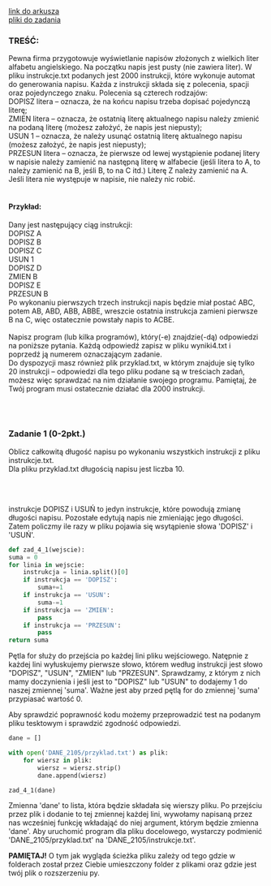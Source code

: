 
<div className="box_link"><a className="link" target="_blank" href="https://cke.gov.pl/images/_EGZAMIN_MATURALNY_OD_2015/Arkusze_egzaminacyjne/2021/Informatyka/poziom_rozszerzony/EINP-R2-100-2105.pdf">link do arkusza</a>
<br/>
<a className="link" href="https://cke.gov.pl/images/_EGZAMIN_MATURALNY_OD_2015/Arkusze_egzaminacyjne/2021/Informatyka/poziom_rozszerzony/Dane_2105.zip">pliki do zadania</a>
<br/>
</div>

### TREŚĆ:
Pewna firma przygotowuje wyświetlanie napisów złożonych z wielkich liter alfabetu
angielskiego. Na początku napis jest pusty (nie zawiera liter). W pliku instrukcje.txt
podanych jest 2000 instrukcji, które wykonuje automat do generowania napisu. Każda
z instrukcji składa się z polecenia, spacji oraz pojedynczego znaku. Polecenia są czterech
rodzajów:
<br/>
DOPISZ litera – oznacza, że na końcu napisu trzeba dopisać pojedynczą literę;<br/>
ZMIEN litera – oznacza, że ostatnią literę aktualnego napisu należy zmienić na podaną
literę (możesz założyć, że napis jest niepusty);<br/>
USUN 1 – oznacza, że należy usunąć ostatnią literę aktualnego napisu (możesz
założyć, że napis jest niepusty);<br/>
PRZESUN litera – oznacza, że pierwsze od lewej wystąpienie podanej litery w napisie należy
zamienić na następną literę w alfabecie (jeśli litera to A, to należy zamienić
na B, jeśli B, to na C itd.) Literę Z należy zamienić na A. Jeśli litera nie
występuje w napisie, nie należy nic robić. <br/><br/>

#### Przykład:
Dany jest następujący ciąg instrukcji:<br/>
DOPISZ A<br/>
DOPISZ B<br/>
DOPISZ C<br/>
USUN 1<br/>
DOPISZ D<br/>
ZMIEN B<br/>
DOPISZ E<br/>
PRZESUN B<br/>
Po wykonaniu pierwszych trzech instrukcji napis będzie miał postać ABC, potem AB, ABD,
ABB, ABBE, wreszcie ostatnia instrukcja zamieni pierwsze B na C, więc ostatecznie powstały
napis to ACBE.<br/><br/>
<span className="bold">Napisz program</span> (lub kilka programów), który(-e) znajdzie(-dą) odpowiedzi na poniższe
pytania. Każdą odpowiedź zapisz w pliku wyniki4.txt i poprzedź ją numerem
oznaczającym zadanie.<br/>
Do dyspozycji masz również plik przyklad.txt, w którym znajduje się tylko 20 instrukcji –
odpowiedzi dla tego pliku podane są w treściach zadań, możesz więc sprawdzać na nim
działanie swojego programu. Pamiętaj, że Twój program musi ostatecznie działać dla 2000
instrukcji. 

<br/><br/>

### Zadanie 1   (0-2pkt.)
Oblicz całkowitą długość napisu po wykonaniu wszystkich instrukcji z pliku
instrukcje.txt.<br/>
Dla pliku przyklad.txt długością napisu jest liczba 10. 

<br/><br/>

<Dropdown title="WSKAZÓWKI">
    <p className={`dropdown_text`}>
        instrukcje DOPISZ i USUŃ to jedyn instrukcje, które powodują zmianę długości napisu.
        Pozostałe edytują napis nie zmieniając jego długości. Zatem policzmy ile razy w pliku pojawia się
        wsytąpienie słowa 'DOPISZ' i 'USUŃ'.
    </p>
</Dropdown>

<Dropdown title="PRZYKŁADOWE ROZWIĄZANIE - PYTHON">

```python
def zad_4_1(wejscie):
suma = 0
for linia in wejscie:
    instrukcja = linia.split()[0]
    if instrukcja == 'DOPISZ':
        suma+=1
    if instrukcja == 'USUN':
        suma-=1
    if instrukcja == 'ZMIEN':
        pass
    if instrukcja == 'PRZESUN':
        pass
return suma
```

<p className={`dropdown_text`}>
 Pętla for służy do przejścia po każdej lini pliku wejściowego.
 Natępnie z każdej lini wyłuskujemy pierwsze słowo, którem według instrukcji jest
 słowo "DOPISZ", "USUN", "ZMIEN" lub "PRZESUN". Sprawdzamy, z którym z nich mamy 
 doczynienia i jeśli jest to "DOPISZ" lub "USUN" to dodajemy 1 do naszej zmiennej 'suma'.
 Ważne jest aby przed pętlą for do zmiennej 'suma' przypiasać wartość 0.
</p>
<p className={'dropdown_text'}>
Aby sprawdzić poprawność kodu możemy przeprowadzić test na podanym pliku tesktowym i sprawdzić zgodność odpowiedzi.
</p>

```python
dane = []

with open('DANE_2105/przyklad.txt') as plik:
    for wiersz in plik:
        wiersz = wiersz.strip()
        dane.append(wiersz)

zad_4_1(dane)
```

<p className={`dropdown_text`}>
Zmienna 'dane' to lista, która będzie składała się wierszy pliku. 
Po przejściu przez plik i dodanie to tej zmiennej każdej lini, wywołamy napisaną
przez nas wcześniej funkcję wkładająć do niej argument, którym będzie zmienna 'dane'.
Aby uruchomić program dla pliku docelowego, wystarczy podmienić 'DANE_2105/przyklad.txt' na 'DANE_2105/instrukcje.txt'.
</p>
<p className={`dropdown_text`}>
<b>PAMIĘTAJ!</b> O tym jak wygląda ścieżka pliku zależy od tego gdzie w folderach został przez Ciebie umieszczony folder z plikami oraz gdzie
jest twój plik o rozszerzeniu py.
</p>
</Dropdown>